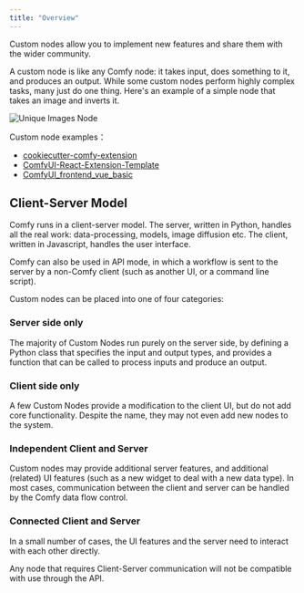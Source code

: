 ```yaml
---
title: "Overview"
---
```


Custom nodes allow you to implement new features and share them with the wider community. 

A custom node is like any Comfy node: it takes input, does something to it, and produces an output. 
While some custom nodes perform highly complex tasks, many just do one thing. Here's an example of a 
simple node that takes an image and inverts it.

![Unique Images Node](/images/invert_image_node.png)


Custom node examples：
- [cookiecutter-comfy-extension](https://github.com/Comfy-Org/cookiecutter-comfy-extension)
- [ComfyUI-React-Extension-Template](https://github.com/Comfy-Org/ComfyUI-React-Extension-Template)
- [ComfyUI_frontend_vue_basic](https://github.com/jtydhr88/ComfyUI_frontend_vue_basic)


## Client-Server Model

Comfy runs in a client-server model. The server, written in Python, handles all the real work: data-processing, models, image diffusion etc. The client, written in Javascript, handles the user interface. 

Comfy can also be used in API mode, in which a workflow is sent to the server by a non-Comfy client (such as another UI, or a command line script).

Custom nodes can be placed into one of four categories:

### Server side only

The majority of Custom Nodes run purely on the server side, by defining a Python class that specifies the input and output types, and provides a function that can be called to process inputs and produce an output.

### Client side only

A few Custom Nodes provide a modification to the client UI, but do not add core functionality. Despite the name, they may not even add new nodes to the system.

### Independent Client and Server

Custom nodes may provide additional server features, and additional (related) UI features (such as a new widget to deal with a new data type). In most cases, communication between the client and server can be handled by the Comfy data flow control.

### Connected Client and Server

In a small number of cases, the UI features and the server need to interact with each other directly. 

<Warning>Any node that requires Client-Server communication will not be compatible with use through the API.</Warning>
